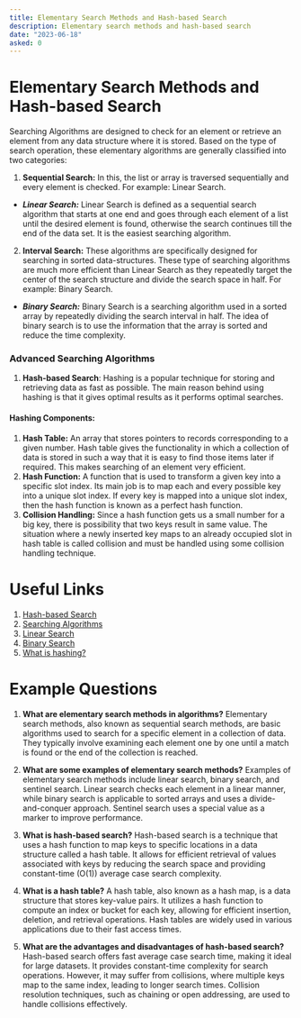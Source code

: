 ```yaml
---
title: Elementary Search Methods and Hash-based Search
description: Elementary search methods and hash-based search
date: "2023-06-18"
asked: 0
---
```


# Elementary Search Methods and Hash-based Search

Searching Algorithms are designed to check for an element or retrieve an element from any data structure where it is stored. Based on the type of search operation, these elementary algorithms are generally classified into two categories:

1. **Sequential Search:** In this, the list or array is traversed sequentially and every element is checked. For example: Linear Search.

- **_Linear Search:_** Linear Search is defined as a sequential search algorithm that starts at one end and goes through each element of a list until the desired element is found, otherwise the search continues till the end of the data set. It is the easiest searching algorithm.

2. **Interval Search:** These algorithms are specifically designed for searching in sorted data-structures. These type of searching algorithms are much more efficient than Linear Search as they repeatedly target the center of the search structure and divide the search space in half. For example: Binary Search.

- **_Binary Search:_** Binary Search is a searching algorithm used in a sorted array by repeatedly dividing the search interval in half. The idea of binary search is to use the information that the array is sorted and reduce the time complexity.

### Advanced Searching Algorithms

1. **Hash-based Search**:
   Hashing is a popular technique for storing and retrieving data as fast as possible. The main reason behind using hashing is that it gives optimal results as it performs optimal searches.

#### Hashing Components:

1. **Hash Table:** An array that stores pointers to records corresponding to a given number. Hash table gives the functionality in which a collection of data is stored in such a way that it is easy to find those items later if required. This makes searching of an element very efficient.
2. **Hash Function:** A function that is used to transform a given key into a specific slot index. Its main job is to map each and every possible key into a unique slot index. If every key is mapped into a unique slot index, then the hash function is known as a perfect hash function.
3. **Collision Handling:** Since a hash function gets us a small number for a big key, there is possibility that two keys result in same value. The situation where a newly inserted key maps to an already occupied slot in hash table is called collision and must be handled using some collision handling technique.

# Useful Links

1. [Hash-based Search](https://en.wikipedia.org/wiki/Hash_table)
2. [Searching Algorithms](https://www.geeksforgeeks.org/searching-algorithms/)
3. [Linear Search](https://www.geeksforgeeks.org/linear-search/)
4. [Binary Search](https://www.geeksforgeeks.org/binary-search/)
5. [What is hashing?](https://www.geeksforgeeks.org/what-is-hashing/)

# Example Questions

1. **What are elementary search methods in algorithms?**
   Elementary search methods, also known as sequential search methods, are basic algorithms used to search for a specific element in a collection of data. They typically involve examining each element one by one until a match is found or the end of the collection is reached.

2. **What are some examples of elementary search methods?**
   Examples of elementary search methods include linear search, binary search, and sentinel search. Linear search checks each element in a linear manner, while binary search is applicable to sorted arrays and uses a divide-and-conquer approach. Sentinel search uses a special value as a marker to improve performance.

3. **What is hash-based search?**
   Hash-based search is a technique that uses a hash function to map keys to specific locations in a data structure called a hash table. It allows for efficient retrieval of values associated with keys by reducing the search space and providing constant-time (O(1)) average case search complexity.

4. **What is a hash table?**
   A hash table, also known as a hash map, is a data structure that stores key-value pairs. It utilizes a hash function to compute an index or bucket for each key, allowing for efficient insertion, deletion, and retrieval operations. Hash tables are widely used in various applications due to their fast access times.

5. **What are the advantages and disadvantages of hash-based search?**
   Hash-based search offers fast average case search time, making it ideal for large datasets. It provides constant-time complexity for search operations. However, it may suffer from collisions, where multiple keys map to the same index, leading to longer search times. Collision resolution techniques, such as chaining or open addressing, are used to handle collisions effectively.
